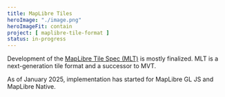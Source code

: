 ```yaml
---
title: MapLibre Tiles
heroImage: "./image.png"
heroImageFit: contain
project: [ maplibre-tile-format ]
status: in-progress
---
```


Development of the [MapLibre Tile Spec (MLT)](https://github.com/maplibre/maplibre-tile-spec) is mostly finalized. MLT is a next-generation tile format and a successor to MVT.

As of January 2025, implementation has started for MapLibre GL JS and MapLibre Native.
